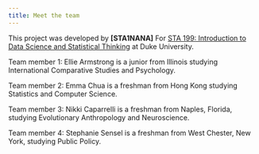```yaml
---
title: Meet the team
---
```


This project was developed by **\[STA1NANA]** For [STA 199: Introduction to Data Science and Statistical Thinking](https://sta199-s25.github.io/) at Duke University.

Team member 1: Ellie Armstrong is a junior from Illinois studying International Comparative Studies and Psychology.

Team member 2: Emma Chua is a freshman from Hong Kong studying Statistics and Computer Science.

Team member 3: Nikki Caparrelli is a freshman from Naples, Florida, studying Evolutionary Anthropology and Neuroscience.

Team member 4: Stephanie Sensel is a freshman from West Chester, New York, studying Public Policy.
